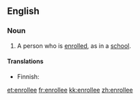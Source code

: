 ==English==

===Noun===
{{en-noun}}

# A person who is [[enroll]]ed, as in a [[school]].

====Translations====
{{trans-top|person who is enrolled}}
* Finnish: {{t|fi|ilmoittautuja}}
{{trans-mid}}
{{trans-bottom}}

[[et:enrollee]]
[[fr:enrollee]]
[[kk:enrollee]]
[[zh:enrollee]]